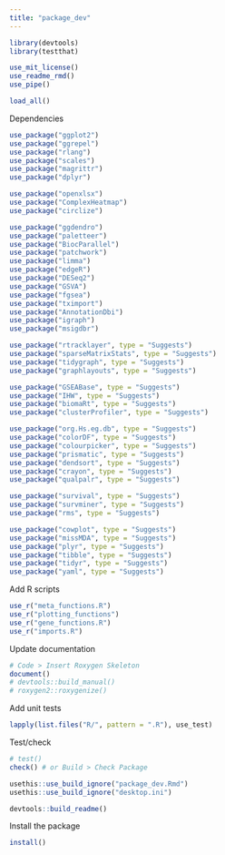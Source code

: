 ```yaml
---
title: "package_dev"
---
```


```r

library(devtools)
library(testthat)

```


```r

use_mit_license()
use_readme_rmd()
use_pipe()

```

```r

load_all()

```



Dependencies
```r

use_package("ggplot2")
use_package("ggrepel")
use_package("rlang")
use_package("scales")
use_package("magrittr")
use_package("dplyr")

use_package("openxlsx")
use_package("ComplexHeatmap")
use_package("circlize")

use_package("ggdendro")
use_package("paletteer")
use_package("BiocParallel")
use_package("patchwork")
use_package("limma")
use_package("edgeR")
use_package("DESeq2")
use_package("GSVA")
use_package("fgsea")
use_package("tximport")
use_package("AnnotationDbi")
use_package("igraph")
use_package("msigdbr")

use_package("rtracklayer", type = "Suggests")
use_package("sparseMatrixStats", type = "Suggests")
use_package("tidygraph", type = "Suggests")
use_package("graphlayouts", type = "Suggests")

use_package("GSEABase", type = "Suggests")
use_package("IHW", type = "Suggests")
use_package("biomaRt", type = "Suggests")
use_package("clusterProfiler", type = "Suggests")

use_package("org.Hs.eg.db", type = "Suggests")
use_package("colorDF", type = "Suggests")
use_package("colourpicker", type = "Suggests")
use_package("prismatic", type = "Suggests")
use_package("dendsort", type = "Suggests")
use_package("crayon", type = "Suggests")
use_package("qualpalr", type = "Suggests")

use_package("survival", type = "Suggests")
use_package("survminer", type = "Suggests")
use_package("rms", type = "Suggests")

use_package("cowplot", type = "Suggests")
use_package("missMDA", type = "Suggests")
use_package("plyr", type = "Suggests")
use_package("tibble", type = "Suggests")
use_package("tidyr", type = "Suggests")
use_package("yaml", type = "Suggests")

```

    
Add R scripts
```r

use_r("meta_functions.R")
use_r("plotting_functions")
use_r("gene_functions.R")
use_r("imports.R")


```


Update documentation
```r

# Code > Insert Roxygen Skeleton
document()
# devtools::build_manual()
# roxygen2::roxygenize()
```



Add unit tests
```r

lapply(list.files("R/", pattern = ".R"), use_test)

```


Test/check
```r

# test()
check() # or Build > Check Package

```


```r

usethis::use_build_ignore("package_dev.Rmd")
usethis::use_build_ignore("desktop.ini")

```

```r

devtools::build_readme()

```


Install the package
```r

install()

```




